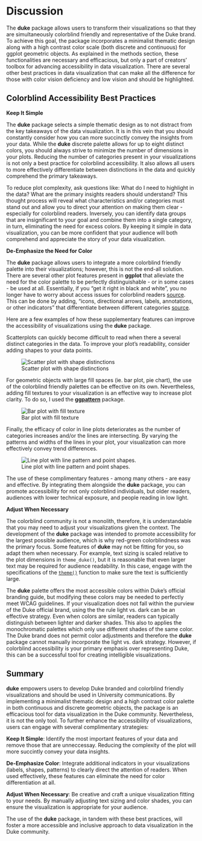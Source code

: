# Discussion

The **duke** package allows users to transform their visualizations so that they are simultaneously colorblind friendly and representative of the Duke brand. To achieve this goal, the package incorporates a minimalist thematic design along with a high contrast color scale (both discrete and continuous) for ggplot geometric objects. As explained in the methods section, these functionalities are necessary and efficacious, but only a part of creators' toolbox for advancing accessibility in data visualization. There are several other best practices in data visualization that can make all the difference for those with color vision deficiency and low vision and should be highlighted. 

## Colorblind Accessibility Best Practices

**Keep It Simple**

The **duke** package selects a simple thematic design as to not distract from the key takeaways of the data visualization. It is in this vein that you should constantly consider how you can more succinctly convey the insights from your data. While the **duke** discrete palette allows for up to eight distinct colors, you should always strive to minimize the number of dimensions in your plots. Reducing the number of categories present in your visualizations is not only a best practice for colorblind accessibility. It also allows all users to more effectively differentiate between  distinctions in the data and quickly comprehend the primary takeaways. 

To reduce plot complexity, ask questions like: What do I need to highlight in the data? What are the primary insights readers should understand? This thought process will reveal what characteristics and/or categories must stand out and allow you to direct your attention on making them clear - especially for colorblind readers. Inversely, you can identify data groups that are insignificant to your goal and combine them into a single category, in turn, eliminating the need for excess colors. By keeping it simple in data visualization, you can be more confident that your audience will both comprehend and appreciate the story of your data visualization. 

**De-Emphasize the Need for Color**

The **duke** package allows users to integrate a more colorblind friendly palette into their visualizations; however, this is not the end-all solution. There are several other plot features present in **ggplot** that alleviate the need for the color palette to be perfectly distinguishable - or in some cases - be used at all. Essentially, if you "get it right in black and white", you no longer have to worry about access issues for colorblind readers [source](https://blog.datawrapper.de/colorblindness-part2/). This can be done by adding, "icons, directional arrows, labels, annotations, or other indicators" that differentiate between different categories [source](https://www.tableau.com/blog/examining-data-viz-rules-dont-use-red-green-together). 

Here are a few examples of how these supplementary features can improve the accessibility of visualizations using the **duke** package. 

Scatterplots can quickly become difficult to read when there a several distinct categories in the data. To improve your plot's readability, consider adding shapes to your data points.

![Scatter plot with shape distinctions](images/pointshape.png){#fig-pointshape}

For geometric objects with large fill spaces (ie. bar plot, pie chart), the use of the colorblind friendly palettes can be effective on its own. Nevertheless, adding fill textures to your visualization is an effective way to increase plot clarity. To do so, I used the [**ggpattern**](https://github.com/coolbutuseless/ggpattern) package.

![Bar plot with fill texture](images/fillbar.png){#fig-fillbar}

Finally, the efficacy of color in line plots deteriorates as the number of categories increases and/or the lines are intersecting. By varying the patterns and widths of the lines in your plot, your visualization can more effectively convey trend differences. 

![Line plot with line pattern and point shapes.](images/lineplot.png){#fig-lineplot}

The use of these complimentary features - among many others - are easy and effective. By integrating them alongside the **duke** package, you can promote accessibility for not only colorblind individuals, but older readers, audiences with lower technical exposure, and people reading in low light. 

**Adjust When Necessary**

The colorblind community is not a monolith, therefore, it is understandable that you may need to adjust your visualizations given the context. The development of the **duke** package was intended to promote accessibility for the largest possible audience, which is why red-green colorblindness was the primary focus. Some features of **duke** may not be fitting for you, so adapt them when necessary. For example, text sizing is scaled relative to the plot dimensions in `theme_duke()`, but it is reasonable that even larger text may be required for audience readability. In this case, engage with the specifications of the [`theme()`](https://github.com/tidyverse/ggplot2/blob/main/R/theme.R) function to make sure the text is sufficiently large. 

The **duke** palette offers the most accessible colors within Duke's official branding guide, but modifying these colors may be needed to perfectly meet WCAG guidelines. If your visualization does not fall within the purview of the Duke official brand, using the the rule light vs. dark can be an effective strategy. Even when colors are similar, readers can typically distinguish between lighter and darker shades. This also to applies the monochromatic palettes which only use different shades of the same color. The Duke brand does not permit color adjustments and therefore the **duke** package cannot manually incorporate the light vs. dark strategy. However, if colorblind accessibility is your primary emphasis over representing Duke, this can be a successful tool for creating intelligible visualizations.

## Summary

**duke** empowers users to develop Duke branded and colorblind friendly visualizations and should be used in University communications. By implementing a minimalist thematic design and a high contrast color palette in both continuous and discrete geometric objects, the package is an efficacious tool for data visualization in the Duke community. Nevertheless, it is not the only tool. To further enhance the accessibility of visualizations, users can engage with several complimentary strategies:

**Keep It Simple**: Identify the most important features of your data and remove those that are unneccessay. Reducing the complexity of the plot will more succintly convey your data insights.

**De-Emphasize Color**: Integrate additional indicators in your visualizations (labels, shapes, patterns) to clearly direct the attention of readers. When used effectively, these features can eliminate the need for color differentiation at all.

**Adjust When Necessary**: Be creative and craft a unique visualization fitting to your needs. By manually adjusting text sizing and color shades, you can ensure the visualization is appropriate for your audience. 

The use of the **duke** package, in tandem with these best practices, will foster a more accessible and inclusive approach to data visualization in the Duke community.  
